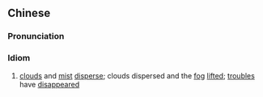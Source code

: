 {{also|云消雾散}}
==Chinese==
{{zh-forms|s=云消雾散|note=Intercalation of {{zh-l|雲霧}} + {{zh-l|消散}}.}}

===Pronunciation===
{{zh-pron
|m=yúnxiāo-wùsàn
|c=wan4 siu1 mou6 saan3
|cat=id
}}

===Idiom===
{{zh-idiom}}

# [[cloud]]s and [[mist]] [[disperse]]; clouds dispersed and the [[fog]] [[lift]]ed; [[trouble]]s have [[disappear]]ed
